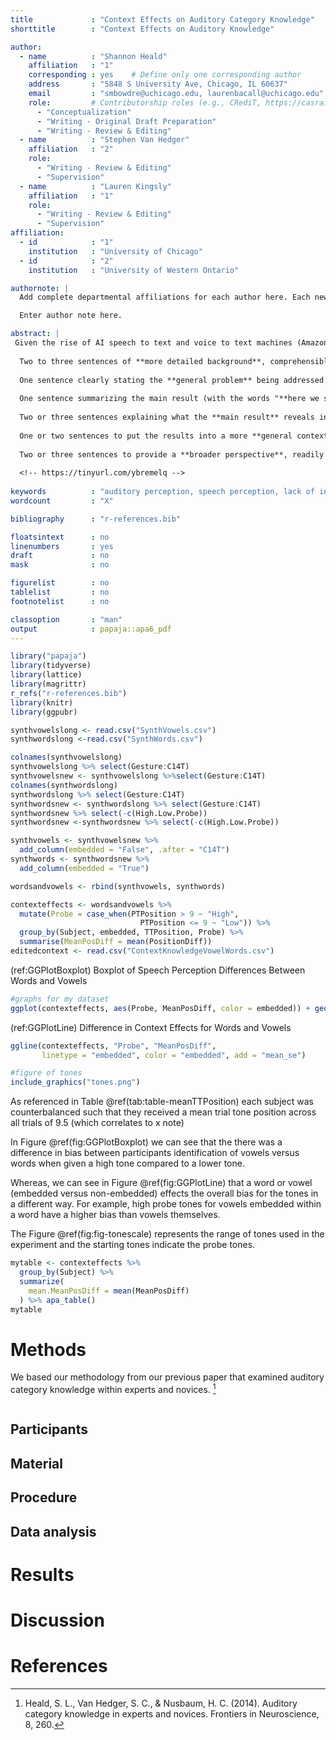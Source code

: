 ```yaml
---
title             : "Context Effects on Auditory Category Knowledge"
shorttitle        : "Context Effects on Auditory Knowledge"

author: 
  - name          : "Shannon Heald"
    affiliation   : "1"
    corresponding : yes    # Define only one corresponding author
    address       : "5848 S University Ave, Chicago, IL 60637"
    email         : "smbowdre@uchicago.edu, laurenbacall@uchicago.edu"
    role:         # Contributorship roles (e.g., CRediT, https://casrai.org/credit/)
      - "Conceptualization"
      - "Writing - Original Draft Preparation"
      - "Writing - Review & Editing"
  - name          : "Stephen Van Hedger"
    affiliation   : "2"
    role:
      - "Writing - Review & Editing"
      - "Supervision"
  - name          : "Lauren Kingsly"
    affiliation   : "1"
    role:
      - "Writing - Review & Editing"
      - "Supervision"
affiliation:
  - id            : "1"
    institution   : "University of Chicago"
  - id            : "2"
    institution   : "University of Western Ontario"

authornote: |
  Add complete departmental affiliations for each author here. Each new line herein must be indented, like this line.

  Enter author note here.

abstract: |
 Given the rise of AI speech to text and voice to text machines (Amazon Alexa, Siri, etc.), we believe examining how acoustics effect speech is imperative to understanding the lack of invariance problem within contexts effects of speech.
  
  Two to three sentences of **more detailed background**, comprehensible  to scientists in related disciplines.
  
  One sentence clearly stating the **general problem** being addressed by  this particular study.
  
  One sentence summarizing the main result (with the words "**here we show**" or their equivalent).
  
  Two or three sentences explaining what the **main result** reveals in direct comparison to what was thought to be the case previously, or how the  main result adds to previous knowledge.
  
  One or two sentences to put the results into a more **general context**.
  
  Two or three sentences to provide a **broader perspective**, readily comprehensible to a scientist in any discipline.
  
  <!-- https://tinyurl.com/ybremelq -->
  
keywords          : "auditory perception, speech perception, lack of invariance"
wordcount         : "X"

bibliography      : "r-references.bib"

floatsintext      : no
linenumbers       : yes
draft             : no
mask              : no

figurelist        : no
tablelist         : no
footnotelist      : no

classoption       : "man"
output            : papaja::apa6_pdf
---
```


```r
library("papaja")
library(tidyverse)
library(lattice)
library(magrittr)
r_refs("r-references.bib")
library(knitr)
library(ggpubr)
```


```r
synthvowelslong <- read.csv("SynthVowels.csv")
synthwordslong <-read.csv("SynthWords.csv")

colnames(synthvowelslong)
synthvowelslong %>% select(Gesture:C14T) 
synthvowelsnew <- synthvowelslong %>%select(Gesture:C14T) 
colnames(synthwordslong)
synthwordslong %>% select(Gesture:C14T)
synthwordsnew <- synthwordslong %>% select(Gesture:C14T)
synthwordsnew %>% select(-c(High.Low.Probe))
synthwordsnew <-synthwordsnew %>% select(-c(High.Low.Probe))

synthvowels <- synthvowelsnew %>% 
  add_column(embedded = "False", .after = "C14T")
synthwords <- synthwordsnew %>%
  add_column(embedded = "True")

wordsandvowels <- rbind(synthvowels, synthwords)

contexteffects <- wordsandvowels %>% 
  mutate(Probe = case_when(PTPosition > 9 ~ "High", 
                             PTPosition <= 9 ~ "Low")) %>% 
  group_by(Subject, embedded, TTPosition, Probe) %>% 
  summarise(MeanPosDiff = mean(PositionDiff)) 
editedcontext <- read.csv("ContextKnowledgeVowelWords.csv")
```


(ref:GGPlotBoxplot) Boxplot of Speech Perception Differences Between Words and Vowels

``` r
#graphs for my dataset 
ggplot(contexteffects, aes(Probe, MeanPosDiff, color = embedded)) + geom_boxplot() + xlab("Probe") + ylab("Mean Position Difference") 

```


(ref:GGPlotLine) Difference in Context Effects for Words and Vowels

```r
ggline(contexteffects, "Probe", "MeanPosDiff", 
       linetype = "embedded", color = "embedded", add = "mean_se")
```


```r
#figure of tones 
include_graphics("tones.png")

```
As referenced in Table\ \@ref(tab:table-meanTTPosition) each subject was counterbalanced such that they received a mean trial tone position across all trials of 9.5 (which correlates to x note)

In Figure\ \@ref(fig:GGPlotBoxplot) we can see that the there was a difference in bias between participants identification of vowels versus words when given a high tone compared to a lower tone.

Whereas, we can see in Figure\ \@ref(fig:GGPlotLine) that a word or vowel (embedded versus non-embedded) effects the overall bias for the tones in a different way. For example, high probe tones for vowels embedded within a word have a higher bias than vowels themselves. 

The Figure\ \@ref(fig:fig-tonescale) represents the range of tones used in the experiment and the starting tones indicate the probe tones. 


```r
mytable <- contexteffects %>%
  group_by(Subject) %>%
  summarize(
    mean.MeanPosDiff = mean(MeanPosDiff) 
  ) %>% apa_table()
mytable
```









# Methods
We based our methodology from our previous paper that examined auditory category knowledge within experts and novices. [^1] <!-- Auditory category knowledge in experts and novices (Heald, Van Hedger & Nusbaum, 2014; retrieved from https://www.frontiersin.org/articles/10.3389/fnins.2014.00260/full) -->

[^1]: Heald, S. L., Van Hedger, S. C., & Nusbaum, H. C. (2014). Auditory category knowledge in experts and novices. Frontiers in Neuroscience, 8, 260. 

```r

```
## Participants

## Material

## Procedure



## Data analysis



# Results

# Discussion




# References



